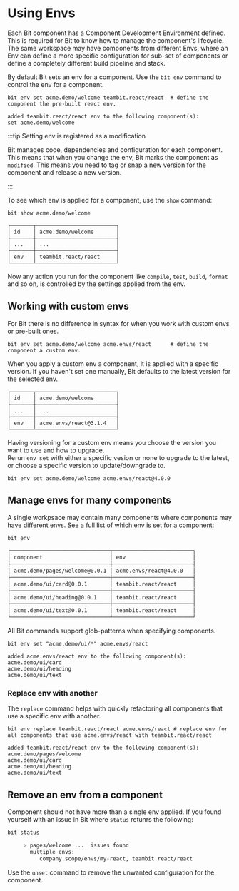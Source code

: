 # Using Envs

Each Bit component has a Component Development Environment defined. This is required for Bit to know how to manage the component's lifecycle.  
The same workspace may have components from different Envs, where an Env can define a more specific configuration for sub-set of components or define a completely different build pipeline and stack.

By default Bit sets an env for a component. Use the `bit env` command to control the env for a component.

```
bit env set acme.demo/welcome teambit.react/react  # define the component the pre-built react env.
```

```
added teambit.react/react env to the following component(s):
set acme.demo/welcome
```

:::tip Setting env is registered as a modification

Bit manages code, dependencies and configuration for each component. This means that when you change the env, Bit marks the component as `modified`. This means you need to tag or snap a new version for the component and release a new version.

:::

To see which env is applied for a component, use the `show` command:

```
bit show acme.demo/welcome
```

```
┌───────┬─────────────────────────┐
│ id    │ acme.demo/welcome       │
├───────┼─────────────────────────┤
│ ...   │ ...                     │
├───────┼─────────────────────────┤
│ env   │ teambit.react/react     │
└───────┴─────────────────────────┘
```

Now any action you run for the component like `compile`, `test`, `build`, `format` and so on, is controlled by the settings applied from the env.

## Working with custom envs

For Bit there is no difference in syntax for when you work with custom envs or pre-built ones.

```
bit env set acme.demo/welcome acme.envs/react      # define the component a custom env.
```

When you apply a custom env a component, it is applied with a specific version. If you haven't set one manually, Bit defaults to the latest version for the selected env.

```
┌───────┬─────────────────────────┐
│ id    │ acme.demo/welcome       │
├───────┼─────────────────────────┤
│ ...   │ ...                     │
├───────┼─────────────────────────┤
│ env   │ acme.envs/react@3.1.4   │
└───────┴─────────────────────────┘
```

Having versioning for a custom env means you choose the version you want to use and how to upgrade.  
Rerun `env set` with either a specific vesion or none to upgrade to the latest, or choose a specific version to update/downgrade to.

```
bit env set acme.demo/welcome acme.envs/react@4.0.0
```

## Manage envs for many components

A single workpsace may contain many components where components may have different envs. See a full list of which env is set for a component:

```bash
bit env
```

```bash
┌───────────────────────────────┬─────────────────────────┐
│ component                     │ env                     │
├───────────────────────────────┼─────────────────────────┤
│ acme.demo/pages/welcome@0.0.1 │ acme.envs/react@4.0.0   │
├───────────────────────────────┼─────────────────────────┤
│ acme.demo/ui/card@0.0.1       │ teambit.react/react     │
├───────────────────────────────┼─────────────────────────┤
│ acme.demo/ui/heading@0.0.1    │ teambit.react/react     │
├───────────────────────────────┼─────────────────────────┤
│ acme.demo/ui/text@0.0.1       │ teambit.react/react     │
└───────────────────────────────┴─────────────────────────┘
```

All Bit commands support glob-patterns when specifying components.

```
bit env set "acme.demo/ui/*" acme.envs/react
```

```
added acme.envs/react env to the following component(s):
acme.demo/ui/card
acme.demo/ui/heading
acme.demo/ui/text
```

### Replace env with another

The `replace` command helps with quickly refactoring all components that use a specific env with another.

```
bit env replace teambit.react/react acme.envs/react # replace env for all components that use acme.envs/react with teambit.react/react
```

```
added teambit.react/react env to the following component(s):
acme.demo/pages/welcome
acme.demo/ui/card
acme.demo/ui/heading
acme.demo/ui/text
```

## Remove an env from a component

Component should not have more than a single env applied. If you found yourself with an issue in Bit where `status` retunrs the following:

```bash
bit status
```

```bash
     > pages/welcome ...  issues found
       multiple envs:
          company.scope/envs/my-react, teambit.react/react
```

Use the `unset` command to remove the unwanted configuration for the component.
